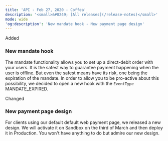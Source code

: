 ```yaml
---  
title: 'API - Feb 27, 2020 - Coffea'  
description: '<small>&#8249; [All releases](/release-notes)</small>'  
mode: wide  
'og:description': 'New mandate hook - New payment page design'  
---  
```

  
  <div class="pill pill-green rn-pill">Added</div> 
  
### New mandate hook  

The mandate functionality allows you to set up a direct-debit order with your users. It is the safest way to guarantee payment happening when the user is offline. But even the safest means have its risk, one being the expiration of the mandate. In order to allow you to be pro-active about this possibility, we decided to open a new hook with the `EventType` MANDATE_EXPIRED.  
  <div class="pill pill-blue rn-pill">Changed</div> 
  
### New payment page design  

For clients using our default default web payment page, we released a new design. We will activate it on Sandbox on the third of March and then deploy it in Production. You won't have anything to do but admire our new design.